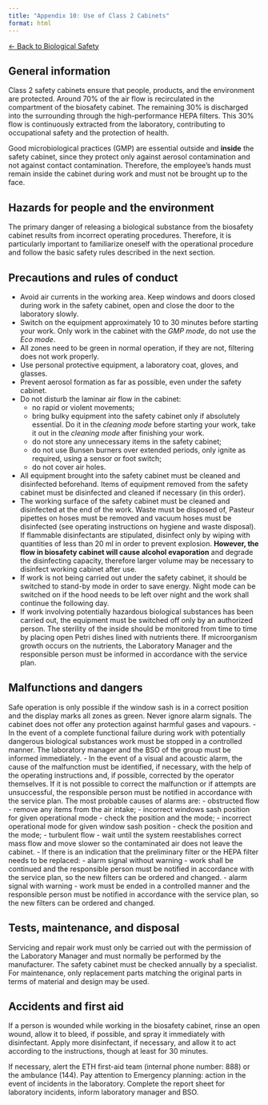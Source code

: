```yaml
---
title: "Appendix 10: Use of Class 2 Cabinets"
format: html
---
```


[← Back to Biological Safety](../biological-safety.qmd)


## General information

Class 2 safety cabinets ensure that people, products, and the environment are protected. Around 70% of the air flow is recirculated in the compartment of the biosafety cabinet. The remaining 30% is discharged into the surrounding through the high-performance HEPA filters. This 30% flow is continuously extracted from the laboratory, contributing to occupational safety and the protection of health.

Good microbiological practices (GMP) are essential outside and **inside** the safety cabinet, since they protect only against aerosol contamination and not against contact contamination. Therefore, the employee's hands must remain inside the cabinet during work and must not be brought up to the face.

## Hazards for people and the environment

The primary danger of releasing a biological substance from the biosafety cabinet results from incorrect operating procedures. Therefore, it is particularly important to familiarize oneself with the operational procedure and follow the basic safety rules described in the next section.

## Precautions and rules of conduct

- Avoid air currents in the working area. Keep windows and doors closed during work in the safety cabinet, open and close the door to the laboratory slowly.
- Switch on the equipment approximately 10 to 30 minutes before starting your work. Only work in the cabinet with the *GMP mode*, do not use the *Eco mode*.
- All zones need to be green in normal operation, if they are not, filtering does not work properly.
- Use personal protective equipment, a laboratory coat, gloves, and glasses.
- Prevent aerosol formation as far as possible, even under the safety cabinet.
- Do not disturb the laminar air flow in the cabinet:
    - no rapid or violent movements;
    - bring bulky equipment into the safety cabinet only if absolutely essential. Do it in the *cleaning mode* before starting your work, take it out in the *cleaning mode* after finishing your work.
    - do not store any unnecessary items in the safety cabinet;
    - do not use Bunsen burners over extended periods, only ignite as required, using a sensor or foot switch;
    - do not cover air holes.
- All equipment brought into the safety cabinet must be cleaned and disinfected beforehand. Items of equipment removed from the safety cabinet must be disinfected and cleaned if necessary (in this order).
- The working surface of the safety cabinet must be cleaned and disinfected at the end of the work. Waste must be disposed of, Pasteur pipettes on hoses must be removed and vacuum hoses must be disinfected (see operating instructions on hygiene and waste disposal). If flammable disinfectants are stipulated, disinfect only by wiping with quantities of less than 20 ml in order to prevent explosion. **However, the flow in biosafety cabinet will cause alcohol evaporation** and degrade the disinfecting capacity, therefore larger volume may be necessary to disinfect working cabinet after use.
- If work is not being carried out under the safety cabinet, it should be switched to stand-by mode in order to save energy. Night mode can be switched on if the hood needs to be left over night and the work shall continue the following day.
- If work involving potentially hazardous biological substances has been carried out, the equipment must be switched off only by an authorized person. The sterility of the inside should be monitored from time to time by placing open Petri dishes lined with nutrients there. If microorganism growth occurs on the nutrients, the Laboratory Manager and the responsible person must be informed in accordance with the service plan.

## Malfunctions and dangers

Safe operation is only possible if the window sash is in a correct position and the display marks all zones as green. Never ignore alarm signals.
The cabinet does not offer any protection against harmful gases and vapours.
- In the event of a complete functional failure during work with potentially dangerous biological substances work must be stopped in a controlled manner. The laboratory manager and the BSO of the group must be informed immediately.
- In the event of a visual and acoustic alarm, the cause of the malfunction must be identified, if necessary, with the help of the operating instructions and, if possible, corrected by the operator themselves. If it is not possible to correct the malfunction or if attempts are unsuccessful, the responsible person must be notified in accordance with the service plan. The most probable causes of alarms are:
    - obstructed flow - remove any items from the air intake;
    - incorrect windows sash position for given operational mode - check the position and the mode;
    - incorrect operational mode for given window sash position - check the position and the mode;
    - turbulent flow - wait until the system reestablishes correct mass flow and move slower so the contaminated air does not leave the cabinet.
- If there is an indication that the preliminary filter or the HEPA filter needs to be replaced:
    - alarm signal without warning - work shall be continued and the responsible person must be notified in accordance with the service plan, so the new filters can be ordered  and changed.
    - alarm signal with warning - work must be ended in a controlled manner and the responsible person must be notified in accordance with the service plan, so the new filters can be ordered and changed.

## Tests, maintenance, and disposal

Servicing and repair work must only be carried out with the permission of the Laboratory Manager and must normally be performed by the manufacturer. The safety cabinet must be checked annually by a specialist. For maintenance, only replacement parts matching the original parts in terms of material and design may be used.

## Accidents and first aid

If a person is wounded while working in the biosafety cabinet, rinse an open wound, allow it to bleed, if possible, and spray it immediately with disinfectant. Apply more disinfectant, if necessary, and allow it to act according to the instructions, though at least for 30 minutes.

If necessary, alert the ETH first-aid team (internal phone number: 888) or the ambulance (144). Pay attention to Emergency planning: action in the event of incidents in the laboratory. Complete the report sheet for laboratory incidents, inform laboratory manager and BSO.



